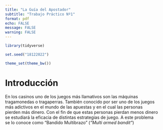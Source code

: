 ```yaml
---
title: "La Guía del Apostador"
subtitle: "Trabajo Práctico Nº1"
format: pdf
echo: FALSE
message: FALSE
warning: FALSE
---
```


```r
library(tidyverse)
```

```r
set.seed("18122022")

theme_set(theme_bw())

```

# Introducción

En los casinos uno de los juegos más llamativos son las máquinas tragamonedas o tragaperras. También conocido por ser uno de los juegos más adictivos en el mundo de las apuestas y en el cual las personas pierden más dinero. Con el fin de que estas personas pierdan menos dinero se estudiará la eficacia de distintas estrategias de juego. A este problema se lo conoce como "Bandido Multibrazo" (*"Multi armed bandit"*)

<!-- ```{r} -->

<!-- n <- 1000 -->

<!-- ganancias <- NULL -->

<!-- for (i in 1:n) { -->

<!--   ganancias[i] <- sum(rbinom(366, size = 1, prob = 0.55)) -->

<!-- } -->

<!-- promedio_ganancias <- sum(ganancias)/n -->

<!-- tibble(ganancias) |>   -->

<!--   ggplot() +  -->

<!--   geom_histogram(aes(x = ganancias),  -->

<!--                  bins = 30,  -->

<!--                  fill = "dodgerblue3", -->

<!--                  color = "black") +  -->

<!--   labs(x = "Ganancias", y = "Frecuencias") + -->

<!--   geom_hline(yintercept = 0, color = "black", size = 0.2) -->

<!-- # Problema: los la longitud de las barras cambia segun bins y segun el espacio que tiene para graficarse -->

<!-- ``` -->

<!-- # Estrategias -->

<!-- ## Prior para \theta -->

<!-- ```{r} -->

<!-- thetas <- seq(0,1,length.out = 1000) -->

<!-- prior <- dbeta(thetas,2,2) -->

<!-- tibble(thetas, prior) |>   -->

<!--   ggplot() +  -->

<!--   geom_line(aes(x = thetas, y = prior),  -->

<!--             color = "dodgerblue4",  -->

<!--             linewidth = 1) +  -->

<!--   labs(x = expression(theta), y = "Probabilidad") + -->

<!--   geom_hline(yintercept = 0, color = "black", size = 0.2) + -->

<!--   geom_vline(xintercept = 0, color = "black", size = 0.2) -->

<!-- ``` -->

<!-- ```{r} -->

<!-- source("Estrategias_y_simulacion.R") -->

<!-- a <- simulacion("e_greedy", n = 1, param = 0.2) -->

<!-- df <- data.frame(ganancias = a$Ganancias, -->

<!--                  maquinas = a$Maquinas) |>  -->

<!--   rename(Ganancias = Rep_1, Maquinas = Rep_1.1) -->

<!-- medidas <- df |> -->

<!--   group_by(Maquinas) |>  -->

<!--   summarise(Tiradas = n(), -->

<!--             Exitos = sum(Ganancias)) -->

<!-- if(!("A"%in%medidas$Maquinas)){ -->

<!--   medidas <- rbind( -->

<!--     tibble(Maquinas = "A", Tiradas = 0, Exitos = 0), -->

<!--     medidas -->

<!--   ) -->

<!-- } -->

<!-- if(!("C"%in%medidas$Maquinas)){ -->

<!--   medidas <- rbind( -->

<!--     medidas, -->

<!--     tibble(Maquinas = "C", Tiradas = 0, Exitos = 0) -->

<!--   ) -->

<!-- } -->

<!-- if(!("B"%in%medidas$Maquinas)){ -->

<!--   medidas <- rbind( -->

<!--        medidas[1,], -->

<!--        tibble(Maquinas = "B", Tiradas = 0, Exitos = 0), -->

<!--        medidas[2,] -->

<!--      ) -->

<!-- } -->

<!-- # Parametros de las distribuciones a posteriori y distribuciones a posterior -->

<!-- posterior <- NULL -->

<!-- for(i in 1:3) { -->

<!--   a <- 2 + medidas$Exitos[i] -->

<!--   b <- 2 + medidas$Tiradas[i] - medidas$Exitos[i] -->

<!--   posterior <- c(posterior, dbeta(thetas, a, b)) -->

<!-- } -->

<!-- df_posteriors <- data.frame(x = thetas, -->

<!--                  posterior, -->

<!--                  Maquina = rep(c("A","B","C"), each = 1000)) -->

<!-- # Grafico posteriors -->

<!-- df_posteriors |> ggplot()+  -->

<!--   geom_line(aes(x = x, y = posterior, color = Maquina))+ -->

<!--   geom_area(aes(x = x, y = posterior, fill = Maquina),  -->

<!--             alpha = 0.2, position = "identity")+ -->

<!--   labs(x = expression(theta),  -->

<!--        y = expression("p("~ theta ~"|  y )")) -->

<!-- # Grafico ganancias acumuladas -->

<!-- ganancias_acumuladas <- NULL -->

<!-- for (i in seq(df$Ganancias)) { -->

<!--   ganancias_acumuladas[i] <- sum(df$Ganancias[1:i]) -->

<!-- } -->

<!-- tibble(ganancias_acumuladas, Dia = 1:length(ganancias_acumuladas)) |>   -->

<!--   ggplot() +  -->

<!--   geom_line(aes(x = Dia, y = ganancias_acumuladas),  -->

<!--             linewidth = 1, color = "#1d35ab") + -->

<!--   # Ni idea acá probé cambiarle el color porque me deprime la linea negra esta -->

<!--   scale_y_continuous(breaks = ceiling(seq(0,max(ganancias_acumuladas),length.out = 10)))+ -->

<!--   geom_vline(xintercept = 0) +  -->

<!--   geom_hline(yintercept = 0) +  -->

<!--   labs(y = "Ganancias acumuladas") -->

<!-- tibble( -->

<!--   Maquina = rep(c("A", "B", "C"), times = 2), -->

<!--   Resultado = factor(rep(c("Exito", "Fracaso"), each = 3), levels = c("Exito", "Fracaso")), -->

<!--   Cantidad = c(medidas$Exitos, medidas$Tiradas - medidas$Exitos) -->

<!--   )  |>   -->

<!--   ggplot(aes(fill=Resultado, y=Cantidad, x=Maquina)) +  -->

<!--   geom_bar(position="stack", stat="identity") -->

<!-- ``` -->

<!-- ```{r} -->

<!-- #COmentario de prueba para ver que pasa con el commit -->

<!-- ``` -->

<!-- # Técnica completamente al azar -->

<!-- Esta estrategia consiste en elegir cada día una máquina al azar -->
